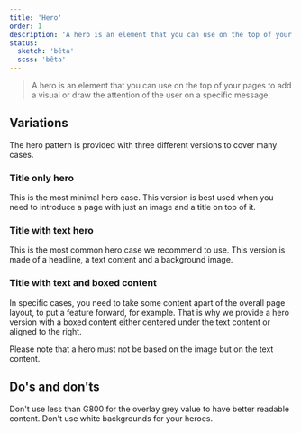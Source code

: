 ```yaml
---
title: 'Hero'
order: 1
description: 'A hero is an element that you can use on the top of your pages to add a visual or draw the attention of the user on a specific message.'
status:
  sketch: 'bêta'
  scss: 'bêta'
---
```


> A hero is an element that you can use on the top of your pages to add a visual or draw the attention of the user on a specific message.

## Variations

The hero pattern is provided with three different versions to cover many cases.

### Title only hero

This is the most minimal hero case. This version is best used when you need to introduce a page with just an image and a title on top of it.


<Preview path="basic" nude/>

### Title with text hero

This is the most common hero case we recommend to use. This version is made of a headline, a text content and a background image.

<Preview path="titleContent" nude/>

### Title with text and boxed content

In specific cases, you need to take some content apart of the overall page layout, to put a feature forward, for example. That is why we provide a hero version with a boxed content either centered under the text content or aligned to the right.

<Preview path="box" nude/>

<Highlight theme="warning" title="Be aware">

Please note that a hero must not be based on the image but on the text content.

</Highlight>

## Do's and don'ts

<HintItem dont>
  Don't use less than G800 for the overlay grey value to have better readable content.
</HintItem>
<HintItem dont>
  Don't use white backgrounds for your heroes.
</HintItem>
